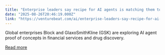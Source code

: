 ```yaml
---
title: "Enterprise leaders say recipe for AI agents is matching them to existing processes — not the other way around"
date: "2025-08-26T20:46:19.000Z"
link: "https://venturebeat.com/ai/enterprise-leaders-say-recipe-for-ai-agents-is-matching-them-to-existing-processes-not-the-other-way-around/"
---
```


Global enterprises Block and GlaxoSmithKline (GSK) are exploring AI agent proof of concepts in financial services and drug discovery. 

[Read more](https://venturebeat.com/ai/enterprise-leaders-say-recipe-for-ai-agents-is-matching-them-to-existing-processes-not-the-other-way-around/)
